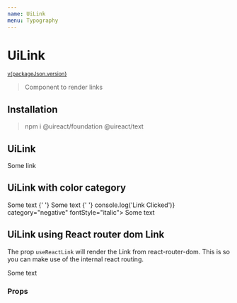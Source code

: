 ```yaml
---
name: UiLink
menu: Typography
---
```





# UiLink

<sup>
  <a href="https://github.com/inavac182/ui-react/blob/main/packages/text/" target="_blank">
    v{packageJson.version}
  </a>
</sup>

> Component to render links

## Installation

> npm i @uireact/foundation @uireact/text

## UiLink

<Playground>
  <UiLink href="https://uireact.io">Some link</UiLink>
</Playground>

## UiLink with color category

<Playground>
  <UiLink href="https://uireact.io" target="_blank" category="error">
    Some text
  </UiLink>{' '}
  <UiLink href="https://uireact.io" category="positive">
    Some text
  </UiLink>{' '}
  <UiLink handleClick={() => console.log('Link Clicked')} category="negative" fontStyle="italic">
    Some text
  </UiLink>
</Playground>

## UiLink using React router dom Link

The prop `useReactLink` will render the Link from react-router-dom. This is so you can make use of the internal react routing.

<Playground>
  <MemoryRouter initialEntries={['/']}>
    <UiLink href="?param=value" target="_blank" category="error" useReactLink>
      Some text
    </UiLink>
  </MemoryRouter>
</Playground>

### Props

<Props of={UiLink} />
